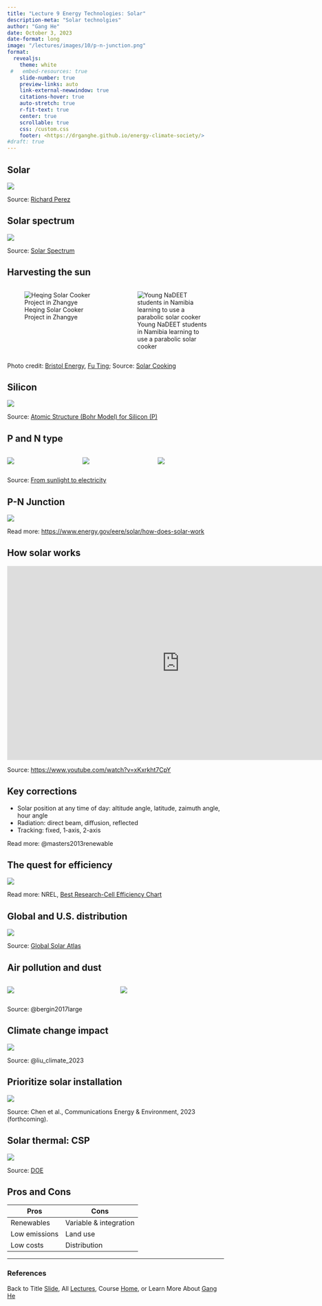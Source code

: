```yaml
---
title: "Lecture 9 Energy Technologies: Solar"
description-meta: "Solar technolgies"
author: "Gang He"
date: October 3, 2023
date-format: long
image: "/lectures/images/10/p-n-junction.png"
format:
  revealjs:
    theme: white
 #   embed-resources: true
    slide-number: true
    preview-links: auto
    link-external-newwindow: true
    citations-hover: true
    auto-stretch: true
    r-fit-text: true
    center: true
    scrollable: true
    css: /custom.css
    footer: <https://drganghe.github.io/energy-climate-society/>
#draft: true    
---
```


## Solar

![](/lectures/images/2/perez-planetary-energy.png){fig-align="center"}

::: footer
Source: [Richard Perez](http://asrc.albany.edu/people/faculty/perez/)
:::


## Solar spectrum

![](/lectures/images/10/Solar_spectrum.png){fig-align="center"}

::: footer
Source: [Solar Spectrum](https://en.wikipedia.org/wiki/Sunlight)
:::


## Harvesting the sun

::: columns
::: {.column width="50%"}
![Heqing Solar Cooker Project in Zhangye](/lectures/images/10/Heqing_Solar_Cooker_photo.webp){fig-align="center"}
:::

::: {.column width="50%"}
![Young NaDEET students in Namibia learning to use a parabolic solar cooker](/lectures/images/10/NaDEET_solar_cooking_training.webp){fig-align="center"}
:::
:::

::: footer
Photo credit: [Bristol Energy](https://solarcooking.fandom.com/wiki/China?file=Heqing_Solar_Cooker_photo%2C_12-20-21.png), [Fu Ting](https://solarcooking.fandom.com/wiki/Namibia?file=NaDEET_solar_cooking_training_2012%2C_2-11-13.jpg); Source: [Solar Cooking](https://solarcooking.fandom.com/)
:::


## Silicon

![](/lectures/images/10/silicon-atomic-structure.jpeg){fig-align="center"}

::: footer
Source: [Atomic Structure (Bohr Model) for Silicon (P)](https://youtu.be/OCTAQaubQ4o)
:::


## P and N type

::: columns
::: {.column width="30%"}
![](/lectures/images/10/silicon-lattice.png){fig-align="center"}
:::

::: {.column width="30%"}
![](/lectures/images/10/p-type-silicon.png){fig-align="center"}
:::

::: {.column width="30%"}
![](/lectures/images/10/n-type-silicon.png){fig-align="center"}
:::

:::

::: footer
Source: [From sunlight to electricity](https://www.science.org.au/curious/technology-future/solar-pv)
:::


## P-N Junction 

![](/lectures/images/10/p-n-junction.png){fig-align="center"}

::: footer
Read more: <https://www.energy.gov/eere/solar/how-does-solar-work>
:::


## How solar works
<center>
<iframe width="800" height="450" src="https://www.youtube.com/embed/xKxrkht7CpY" title="YouTube video player" frameborder="0" allow="accelerometer; autoplay; clipboard-write; encrypted-media; gyroscope; picture-in-picture" allowfullscreen></iframe>
</center>

::: footer
Source: <https://www.youtube.com/watch?v=xKxrkht7CpY> 
:::


## Key corrections  

- Solar position at any time of day: altitude angle, latitude, zaimuth angle, hour angle   
- Radiation: direct beam, diffusion, reflected  
- Tracking: fixed, 1-axis, 2-axis  


::: footer
Read more: @masters2013renewable 
:::


## The quest for efficiency

![](/lectures/images/10/best-research-cell-efficiencies.webp){fig-align="center"}

::: footer
Read more: NREL, [Best Research-Cell Efficiency Chart](https://www.nrel.gov/pv/cell-efficiency.html)
:::


## Global and U.S. distribution

![](/lectures/images/10/World_PVOUT_map.png){fig-align="center"}

::: footer
Source: [Global Solar Atlas](https://globalsolaratlas.info/download/world)
:::


## Air pollution and dust

::: columns
::: {.column width="50%"}
![](/lectures/images/10/pm-and-solar.gif){fig-align="center"}
:::

::: {.column width="50%"}
![](/lectures/images/10/global-pm-solar-reduction.jpeg){fig-align="center"}
:::

:::

::: footer
Source: @bergin2017large
:::


## Climate change impact

![](/lectures/images/4/climate-change-solar-wind-sdm.png){fig-align="center"}

::: footer
Source: @liu_climate_2023
:::


## Prioritize solar installation

![](/lectures/images/10/prioritizing-solar-deployment.png){fig-align="center"}

::: footer
Source: Chen et al., Communications Energy & Environment, 2023 (forthcoming).
:::


## Solar thermal: CSP

![](/lectures/images/10/Concentrating-Solar-Thermal-Power-Applications.png){fig-align="center"}

::: footer
Source: [DOE](https://www.energy.gov/eere/solar/concentrating-solar-thermal-power-basics)
:::


## Pros and Cons

| Pros | Cons |
|------|------|
| Renewables     | Variable & integration     |
| Low emissions    |  Land use    |
| Low costs     |  Distribution    |


------------------------------------------------------------------------

### References

::: {#refs}
:::

::: footer
Back to Title [Slide](https://drganghe.github.io/energy-climate-society/lectures/lecture10.html#title-slide), All [Lectures](https://drganghe.github.io/energy-climate-society/lectures.html), Course [Home](https://drganghe.github.io/energy-climate-society/), or Learn More About [Gang He](https://drganghe.github.io)
:::
